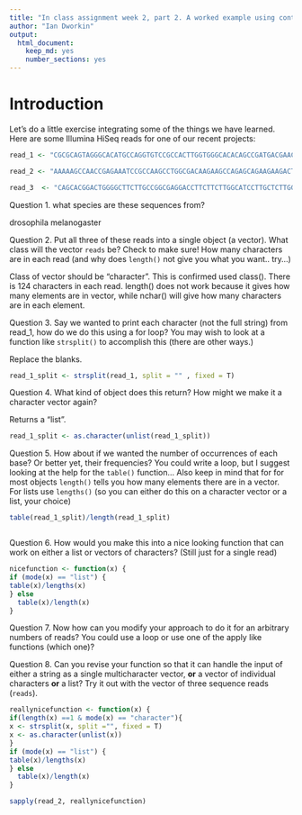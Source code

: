 ```yaml
---
title: "In class assignment week 2, part 2. A worked example using control flow (for loops, if statements, etc)"
author: "Ian Dworkin"
output: 
  html_document:
    keep_md: yes
    number_sections: yes
---
```


# Introduction
Let's do a little exercise integrating some of the things we have learned. Here are some Illumina HiSeq reads for one of our recent projects:

```r
read_1 <- "CGCGCAGTAGGGCACATGCCAGGTGTCCGCCACTTGGTGGGCACACAGCCGATGACGAACGGGCTCCTTGACTATAATCTGACCCGTTTGCGTTTGGGTGACCAGGGAGAACTGGTGCTCCTGC"

read_2 <- "AAAAAGCCAACCGAGAAATCCGCCAAGCCTGGCGACAAGAAGCCAGAGCAGAAGAAGACTGCTGCGGCTCCCGCTGCCGGCAAGAAGGAGGCTGCTCCCTCGGCTGCCAAGCCAGCTGCCGCTG"

read_3  <- "CAGCACGGACTGGGGCTTCTTGCCGGCGAGGACCTTCTTCTTGGCATCCTTGCTCTTGGCCTTGGCGGCCGCGGTCGTCTTTACGGCCGCGGGCTTCTTGGCAGCAGCACCGGCGGTCGCTGGC"
```

Question 1. what species are these sequences from?

drosophila melanogaster

Question 2. Put all three of these reads into a single object (a vector).  What class will the vector `reads` be? Check to make sure! How many characters are in each read (and why does `length()` not give you what you want.. try...)

Class of vector should be "character". This is confirmed used class(). There is 124 characters in each read. length() does not work because it gives how many elements are in vector, while nchar() will give how many characters are in each element. 


Question 3. Say we wanted to print each character (not the full string) from read_1, how do we do this using a for loop? You may wish to look at a function like `strsplit()` to accomplish this (there are other ways.)

Replace the blanks.
```r
read_1_split <- strsplit(read_1, split = "" , fixed = T) 
```

Question 4. What kind of object does this return? How might we make it a character vector again?

Returns a "list". 

```r
read_1_split <- as.character(unlist(read_1_split))
```
Question 5. How about if we wanted the number of occurrences of each base? Or better yet, their frequencies? You could write a loop, but I suggest looking at the help for the `table()` function... Also keep in mind that for for most objects `length()` tells you how many elements there are in a vector. For lists use `lengths()` (so you can either do this on a character vector or a list, your choice)

```r

table(read_1_split)/length(read_1_split)



```

Question 6. How would you make this into a nice looking function that can work on either  a list or vectors of characters? (Still just for a single read)
```r
nicefunction <- function(x) {
if (mode(x) == "list") {
table(x)/lengths(x)
} else 
  table(x)/length(x)
}
```

Question 7. Now how can you modify your approach to do it for an arbitrary numbers of reads? You could use a loop or use one of the apply like functions (which one)?



Question 8. Can you revise your function so that it can handle the input of either a string as a single multicharacter vector, **or** a vector of individual characters **or** a list? Try it out with the vector of three sequence reads (`reads`).
```r
reallynicefunction <- function(x) {
if(length(x) ==1 & mode(x) == "character"){
x <- strsplit(x, split ="", fixed = T)
x <- as.character(unlist(x))
}
if (mode(x) == "list") {
table(x)/lengths(x)
} else 
  table(x)/length(x)
}

sapply(read_2, reallynicefunction)

```
